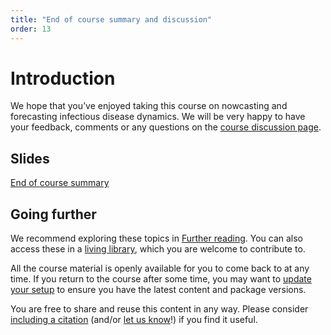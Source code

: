 ```yaml
---
title: "End of course summary and discussion"
order: 13
---
```


# Introduction

We hope that you've enjoyed taking this course on nowcasting and forecasting infectious disease dynamics.
We will be very happy to have your feedback, comments or any questions on the [course discussion page](https://github.com/nfidd/nfidd/discussions).


## Slides

[End of course summary](slides/closing)

## Going further

We recommend exploring these topics in [Further reading](../reference/further_reading). You can also access these in a [living library](https://www.zotero.org/groups/6031904/nowcasting_and_forecasting_infectious_disease_dynamics/library), which you are welcome to contribute to.

All the course material is openly available for you to come back to at any time. If you return to the course after some time, you may want to [update your setup](../reference/getting-started) to ensure you have the latest content and package versions.

You are free to share and reuse this content in any way. Please consider [including a citation](../reference/authors#how-to-cite) (and/or [let us know](https://github.com/nfidd/nfidd/discussions)!) if you find it useful.

